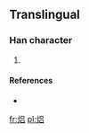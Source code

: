 ==Translingual==

===Han character===
{{Han char|rn=86|rad=火|as=07|sn=11|four=|canj=火口竹口 (FRHR), 火口口 (FRR)}}

# {{defn|Han|sort=火07}}

====References====
* {{Han ref|kx=0673.111|hdz=32204.101|uh=7112|ud=28946}}

[[fr:焒]]
[[pl:焒]]
